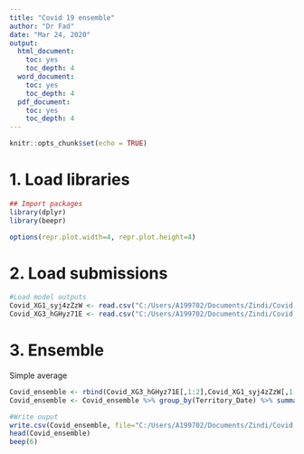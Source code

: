 ```yaml
---
title: "Covid 19 ensemble"
author: "Dr Fad"
date: "Mar 24, 2020"
output:
  html_document:
    toc: yes 
    toc_depth: 4
  word_document:
    toc: yes 
    toc_depth: 4
  pdf_document: 
    toc: yes
    toc_depth: 4
---
```


```r
knitr::opts_chunk$set(echo = TRUE)
```
# 1. Load libraries

```r

## Import packages
library(dplyr)
library(beepr)

options(repr.plot.width=4, repr.plot.height=4)
```

# 2. Load submissions
```r
#Load model outputs
Covid_XG1_syj4zZzW <- read.csv("C:/Users/A199702/Documents/Zindi/Covid 19/Covid_XG1_syj4zZzW.csv")
Covid_XG3_hGHyz71E <- read.csv("C:/Users/A199702/Documents/Zindi/Covid 19/Covid_XG3_hGHyz71E.csv")
```

# 3. Ensemble
Simple average
```r
Covid_ensemble <- rbind(Covid_XG3_hGHyz71E[,1:2],Covid_XG1_syj4zZzW[,1:2])#PCsvSSFj
Covid_ensemble <- Covid_ensemble %>% group_by(Territory_Date) %>% summarise_all(funs(mean))

#Write ouput
write.csv(Covid_ensemble, file="C:/Users/A199702/Documents/Zindi/Covid 19/Covid_ensemble.csv",row.names = F)
head(Covid_ensemble)
beep(6)
```


```r

```

